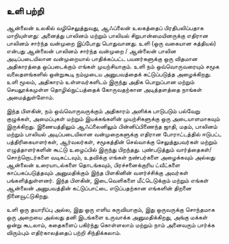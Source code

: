
<ContentPageShell>

## உளி பற்றி

ஆன்லைன் உலகில் வழிசெலுத்துவது, ஆஃப்லைன் உலகத்தைப் பிரதிபலிப்பதாக மாறியுள்ளது: அனைத்து பாலினம் மற்றும் பாலியல் சிறுபான்மையினருக்கு எதிரான பாலினம் சார்ந்த வன்முறை இப்போது பொதுவானது. உளி (ஒரு வகையான சுத்தியல்) என்பது ஆன்லைன் பாலினம் சார்ந்த வன்முறை / ஆன்லைன் பாலின அடிப்படையிலான வன்முறையால் பாதிக்கப்பட்ட பயனர்களுக்கு ஒரு விதமான அதிகாரத்தை ஒப்படைக்கும் எங்கள் முயற்சியாகும். உளி நம் ஒவ்வொருவரையும் சமூக வலைதளங்களில் ஒன்றுகூடி நம்முடைய அனுபவத்தைக் கட்டுப்படுத்த அழைக்கிறது. உளி மூலம், அதிகாரம் உள்ளவர்களிடம் இருந்து அதிக பொறுப்பான மற்றும் செயலூக்கமுள்ள தொழில்நுட்பத்தைக் கோருவதற்கான அடித்தளத்தை நாங்கள் அமைத்துள்ளோம்.

இந்த பிளகின், நம் ஒவ்வொருவருக்கும் அதிகாரம் அளிக்க பாடுபடும் பல்வேறு குழுக்கள், அமைப்புகள் மற்றும் இயக்கங்களின் முயற்சிகளுக்கு ஒரு அடையாளமாகவும் இருக்கிறது. இணையத்திலும் ஆஃப்லைனிலும் பின்னிப்பிணைந்த ஜாதி, மதம், பாலினம் மற்றும் பாலியல் அடிப்படையிலான வன்முறைகளுக்கு எதிரான போராட்டத்தில் ஈடுபட்ட பத்திரிகையாளர்கள், ஆர்வலர்கள், சமூகத்தின் செல்வாக்கு செலுத்துபவர்கள் மற்றும் எழுத்தாளர்களின் கூட்டு உழைப்பில் இருந்து பிறந்தது. புண்படுத்தும் வார்த்தைகள்/சொற்றொடர்களை வடிகட்டவும், உதவிக்கு எங்கள் நண்பர்களை அழைக்கவும் அல்லது ஆன்லைன் உரையாடல்களை தொடங்கவும், பிரச்சனைக்குரிய ட்வீட்களை காப்பகப்படுத்தவும் அனுமதிக்கும் இந்த பிளகினின் வளர்ச்சிக்கு அவர்கள் பங்களித்துள்ளனர். இந்த பிளகின், இடைவெளிகளை மீட்டெடுக்கும் மற்றும் எங்கள் ஆன்லைன் அனுபவத்தின் கட்டுப்பாட்டை எடுப்பதற்கான எங்களின் திறனை நினைவூட்டுகிறது.

உளி ஒரு தயாரிப்பு அல்ல, இது ஒரு எளிய கருவியாகும், இது ஒருவருக்கு சொந்தமாக ஒரு அறையை அல்லது தனி இடங்களை உருவாக்க அனுமதிக்கிறது, அங்கு மக்கள் ஒன்று கூடலாம், கதைகளைப் பகிர்ந்து கொள்ளலாம் மற்றும் நாம் அனைவரும் பார்க்க விரும்பும் எதிர்காலத்தைப் பற்றி சிந்திக்கலாம்.

</ContentPageShell>